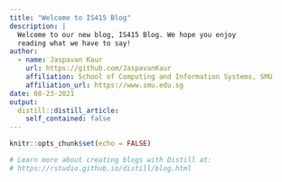 ```yaml
---
title: "Welcome to IS415 Blog"
description: |
  Welcome to our new blog, IS415 Blog. We hope you enjoy 
  reading what we have to say!
author:
  - name: Jaspavan Kaur
    url: https://github.com/JaspavanKaur
    affiliation: School of Computing and Information Systems, SMU
    affiliation_url: https://www.smu.edu.sg
date: 08-23-2021
output:
  distill::distill_article:
    self_contained: false
---
```


```r
knitr::opts_chunk$set(echo = FALSE)

# Learn more about creating blogs with Distill at:
# https://rstudio.github.io/distill/blog.html

```



